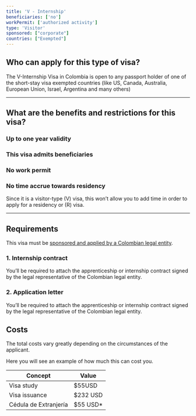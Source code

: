 ```yaml
---
title: 'V - Internship'
beneficiaries: ['no']
workPermit: ['authorized activity']
type: 'Visitor'
sponsored: ["corporate"]
countries: ["Exempted"]
---
```

## Who can apply for this type of visa?

The V-Internship Visa in Colombia is open to any passport holder of one of the short-stay visa exempted countries (like US, Canada, Australia, European Union, Israel, Argentina and many others)

---

## What are the benefits and restrictions for this visa?

### **Up to one year validity**

### **This visa admits beneficiaries**

### **No work permit**

### **No time accrue towards residency**

Since it is a visitor-type (V) visa, this won’t allow you to add time in order to apply for a residency or (R) visa.

---

## Requirements

This visa must be [sponsored and applied by a Colombian legal entity](https://www.notion.so/Visa-sponsored-by-a-legal-entity-1e1356d1166d48108b2ccce54e28eb1e?pvs=21).

### 1. Internship contract

You’ll be required to attach the apprenticeship or internship contract signed by the legal representative of the Colombian legal entity.

### 2. Application letter

You’ll be required to attach the apprenticeship or internship contract signed by the legal representative of the Colombian legal entity.

## Costs

The total costs vary greatly depending on the circumstances of the applicant.

Here you will see an example of how much this can cost you.

| Concept | Value |
| --- | --- |
| Visa study | $55USD |
| Visa issuance | $232 USD |
| Cédula de Extranjería | $55 USD* |